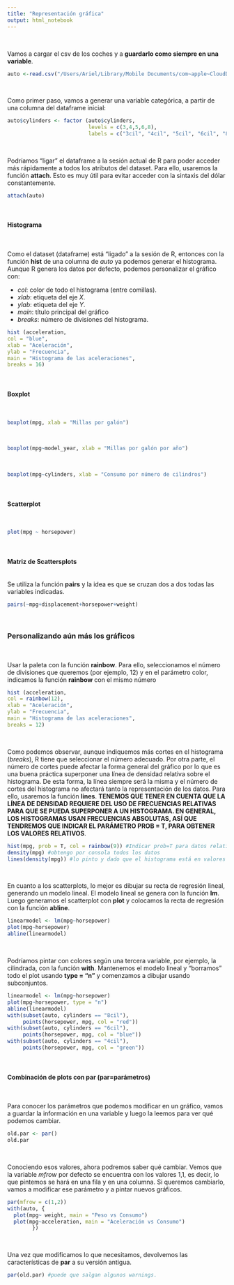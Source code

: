 ```yaml
---
title: "Representación gráfica"
output: html_notebook
---
```

\

Vamos a cargar el csv de los coches y a **guardarlo como siempre en una variable**.

```r
auto <-read.csv("/Users/Ariel/Library/Mobile Documents/com~apple~CloudDocs/AADD/DataScience-con-RStudio/Datos/tema2/auto-mpg.csv")
```
\

Como primer paso, vamos a generar una variable categórica, a partir de una columna del dataframe inicial:

```r
auto$cylinders <- factor (auto$cylinders,
                          levels = c(3,4,5,6,8),
                          labels = c("3cil", "4cil", "5cil", "6cil", "8cil"))
```
\

Podríamos "ligar" el dataframe a la sesión actual de R para poder acceder más rápidamente a todos los atributos del dataset. Para ello, usaremos la función **attach**. Esto es muy útil para evitar acceder con la sintaxis del dólar constantemente.

```r
attach(auto)
```
\

#### Histograma
\

Como el dataset (dataframe) está "ligado" a la sesión de R, entonces con la función **hist** de una columna de _auto_ ya podemos generar el histograma. Aunque R genera los datos por defecto, podemos personalizar el gráfico con:

* _col_: color de todo el histograma (entre comillas).
* _xlab_: etiqueta del eje $X$.
* _ylab_: etiqueta del eje $Y$.
* _main_: título principal del gráfico
* _breaks_: número de divisiones del histograma.


```r
hist (acceleration,
col = "blue",
xlab = "Aceleración",
ylab = "Frecuencia",
main = "Histograma de las aceleraciones",
breaks = 16)
```
\

#### Boxplot
\

```r
boxplot(mpg, xlab = "Millas por galón")
```
\
```r
boxplot(mpg~model_year, xlab = "Millas por galón por año")
```
\
```r
boxplot(mpg~cylinders, xlab = "Consumo por número de cilindros")
```
\

#### Scatterplot
\

```r
plot(mpg ~ horsepower)
```
\

#### Matriz de Scattersplots
\
Se utiliza la función **pairs** y la idea es que se cruzan dos a dos todas las variables indicadas.

```r
pairs(~mpg+displacement+horsepower+weight)
```
\

### Personalizando aún más los gráficos
\

Usar la paleta con la función **rainbow**. Para ello, seleccionamos el número de divisiones que queremos (por ejemplo, 12) y en el parámetro color, indicamos la función **rainbow** con el mismo número

```r
hist (acceleration,
col = rainbow(12),
xlab = "Aceleración",
ylab = "Frecuencia",
main = "Histograma de las aceleraciones",
breaks = 12)
```
\

Como podemos observar, aunque indiquemos más cortes en el histograma (_breaks_), R tiene que seleccionar el número adecuado. Por otra parte, el número de cortes puede afectar la forma general del gráfico por lo que es una buena práctica superponer una línea de densidad relativa sobre el histograma. De esta forma, la línea siempre será la misma y el número de cortes del histograma no afectará tanto la representación de los datos. Para ello, usaremos la función **lines**. 
**TENEMOS QUE TENER EN CUENTA QUE LA LÍNEA DE DENSIDAD REQUIERE DEL USO DE FRECUENCIAS RELATIVAS PARA QUE SE PUEDA SUPERPONER A UN HISTOGRAMA. EN GENERAL, LOS HISTOGRAMAS USAN FRECUENCIAS ABSOLUTAS, ASÍ QUE TENDREMOS QUE INDICAR EL PARÁMETRO PROB =  T, PARA OBTENER LOS VALORES RELATIVOS**.

```r
hist(mpg, prob = T, col = rainbow(9)) #Indicar prob=T para datos relativos y todos los valores personalizados, como el color
density(mpg) #obtengo por consola todos los datos
lines(density(mpg)) #lo pinto y dado que el histograma está en valores relativos, se superpone directamente
```
\

En cuanto a los scatterplots, lo mejor es dibujar su recta de regresión lineal, generando un modelo lineal. El modelo lineal se genera con la función **lm**. Luego generamos el scatterplot con **plot** y colocamos la recta de regresión con la función **abline**.

```r
linearmodel <- lm(mpg~horsepower)
plot(mpg~horsepower)
abline(linearmodel)
```
\

Podríamos pintar con colores según una tercera variable, por ejemplo, la cilindrada, con la función **with**. Mantenemos el modelo lineal y "borramos" todo el plot usando **type = "n"** y comenzamos a dibujar usando subconjuntos.

```r
linearmodel <- lm(mpg~horsepower)
plot(mpg~horsepower, type = "n")
abline(linearmodel)
with(subset(auto, cylinders == "8cil"),
     points(horsepower, mpg, col = "red"))
with(subset(auto, cylinders == "6cil"),
     points(horsepower, mpg, col = "blue"))
with(subset(auto, cylinders == "4cil"),
     points(horsepower, mpg, col = "green"))
```
\

#### Combinación de plots con par (par=parámetros)
\

Para conocer los parámetros que podemos modificar en un gráfico, vamos a guardar la información en una variable y luego la leemos para ver qué podemos cambiar.

```r
old.par <- par()
old.par
```
\

Conociendo esos valores, ahora podremos saber qué cambiar. Vemos que la variable _mfrow_ por defecto se encuentra con los valores 1,1, es decir, lo que pintemos se hará en una fila y en una columna. Si queremos cambiarlo, vamos a modificar ese parámetro y a pintar nuevos gráficos.

```r
par(mfrow = c(1,2))
with(auto, {
  plot(mpg~ weight, main = "Peso vs Consumo")
  plot(mpg~acceleration, main = "Aceleración vs Consumo")
        })
```
\

Una vez que modificamos lo que necesitamos, devolvemos las características de **par** a su versión antigua.

```r
par(old.par) #puede que salgan algunos warnings.
```

\















